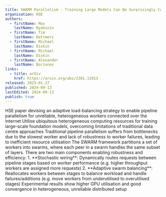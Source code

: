 ```yaml
---
title: SWARM Parallelism - Training Large Models Can Be Surprisingly Communication-Efficient
organisation: HSE
authors:
  - firstName: Max
    lastName: Ryabinin
  - firstName: Tim
    lastName: Dettmers
  - firstName: Michael
    lastName: Diskin
  - firstName: Michael
    lastName: Diskin
  - firstName: Alexander
    lastName: Borzunov
links:
  - title: arXiv
    href: https://arxiv.org/abs/2301.11913
released: 2023-01-27
published: 2024-09-13
lastEdited: 2024-09-13
publish: true
---
```


<List>
  <ListItem title="Introduction">
  HSE paper devising an adaptive load-balancing strategy to enable pipeline parallelism for unreliable, heterogeneous workers connected over the Internet
  </ListItem>
  <ListItem title="Motivation">
  Utilise ubiquitous heterogeneous computing resources for training large-scale foundation models, overcoming limitations of traditional data centre approaches
  </ListItem>
  <ListItem title="Problem">
  Traditional pipeline parallelism suffers from bottlenecks due to the slowest worker and lack of robustness to worker failures, leading to inefficient resource utilisation
  </ListItem>
  <ListItem title="Methodology">
  The SWARM framework partitions a set of workers into swarms, where each peer in a swarm handles the same subset of layers. There are two main components enabling robustness and efficiency:
    1. **Stochastic wiring**: Dynamically routes requests between pipeline stages based on worker performance (e.g. higher throughput workers are assigned more requests)
    2. **Adaptive swarm balancing**: Reallocates workers between stages to balance workload and handle failures/additions (e.g. move workers from underutilised to overutilised stages)
  </ListItem>
  <ListItem title="Results">
  Experimental results show higher GPU utilisation and good convergence in heterogeneous, unreliable distributed setup
  </ListItem>
</List>